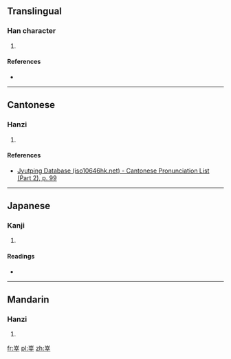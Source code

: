 ==Translingual==

===Han character===
{{Han char|rn=46|rad=山|as=07|sn=10|four=2250<sub>4</sub>|canj=山卜廿十 (UYTJ), X山卜廿十 (XUYTJ)|ids=⿱[[山]][[辛]]}}

# {{defn|Han|sort=山07}}

====References====
* {{Han ref|kx=0312.050|dkj=08109|dj=0612.120|hdz=10776.010|uh=5CF7|ud=23799|bh=D170|bd=53616}}

----

==Cantonese==

===Hanzi===
{{yue-hanzi|jyut=[[san1]]|y=san1}}

# {{defn|lang=yue|sort=山07}}

====References====
* [http://www.iso10646hk.net/jp/document/download.jsp Jyutping Database (iso10646hk.net) - Cantonese Pronunciation List (Part 2), p. 99]

----

==Japanese==

===Kanji===
{{ja-kanji|grade=|rs=山07}}

# {{defn|lang=ja|sort=山07}}

====Readings====
* {{ja-readings|on=[[しん]] (shin)|kun=}}

----

==Mandarin==

===Hanzi===
{{cmn-hanzi|pin=[[shēn]] ([[shen1]])|wg=shen<sup>1</sup>}}

# {{defn|lang=cmn|sort=山07}}

[[fr:峷]]
[[pl:峷]]
[[zh:峷]]